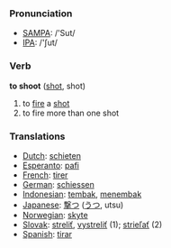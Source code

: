 === Pronunciation ===
*[[w:SAMPA|SAMPA]]: /'Sut/
*[[w:IPA|IPA]]: /'ʃut/

=== Verb ===

'''to shoot''' ([[shot]], shot)

# to [[fire]] a [[shot]]
# to fire more than one shot

=== Translations ===
*[[Dutch]]: [[schieten]]
*[[Esperanto]]: [[pafi]]
*[[French]]: [[tirer]]
*[[German]]: [[schiessen]]
*[[Indonesian]]: [[tembak]], [[tembak|menembak]]
*[[Japanese]]: [[撃つ]] ([[うつ]], utsu)
*[[Norwegian]]: [[skyte]]
*[[Slovak]]: [[streliť]], [[vystreliť]] (1); [[strieľať]] (2)
*[[Spanish]]: [[tirar]]